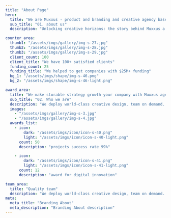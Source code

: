 ---
title: "About Page"
hero:
  title: "We are Muxxus - product and branding and creative agency based in California"
  sub_title: "01. about us"
  description: "Unlocking creative horizons: the story behind Muxxus a global digital agency crafting experiences, building dreams, and shaping success."

counter_area:
  thumb1: "/assets/imgs/gallery/img-s-27.jpg"
  thumb2: "/assets/imgs/gallery/img-s-28.jpg"
  thumb3: "/assets/imgs/gallery/img-s-29.jpg"
  client_count: 100
  client_title: "We have 100+ satisfied clients"
  funding_count: 25
  funding_title: "We helped to get companies with $25M+ funding"
  bg_1: "/assets/imgs/shape/img-s-46.png"
  bg_2: "/assets/imgs/shape/img-s-46-light.png"

award_area:
  title: "We make storable strategy growth your company with Muxxus agency!"
  sub_title: "02. Who we are"
  description: "We deploy world-class creative design, team on demand. that can design surest measure's of success is when a client partner with more than once build, ship scale your vision most efficient."
  images:
    - "/assets/imgs/gallery/img-s-3.jpg"
    - "/assets/imgs/gallery/img-s-4.jpg"
  awards_list:
    - icon:
        dark: "/assets/imgs/icon/icon-s-40.png"
        light: "/assets/imgs/icon/icon-s-40-light.png"
      count: 50
      description: "projects success rate 99%"

    - icon:
        dark: "/assets/imgs/icon/icon-s-41.png"
        light: "/assets/imgs/icon/icon-s-41-light.png"
      count: 12
      description: "award for digital innovation"

team_area:
  title: "Quality team"
  description: "We deploy world-class creative design, team on demand. that can design surest measure's of success is when a client partner with more than once build, ship scale your vision most efficient."
meta:
  meta_title: "Branding About"
  meta_description: "Branding About description"
---
